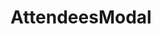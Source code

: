 
<Meta title="Appointment/Modal" component={AttendeesModal} />

# AttendeesModal

<Story name="AttendeesModal">
    <AttendeesModal
        participants={[
            { id: 1, firstname: 'Anna', lastname: 'Pupil', isPupil: true },
            { id: 2, firstname: 'Tom', lastname: 'Pupil', isPupil: true },
            { id: 3, firstname: 'Julian', lastname: 'Pupil', isPupil: true },
            { id: 4, firstname: 'Emma', lastname: 'Pupil', isPupil: true },
            { id: 5, firstname: 'Paula', lastname: 'Pupil', isPupil: true },
            { id: 6, firstname: 'Emil', lastname: 'Pupil', isPupil: true },
        ]}
        organizers={[
            { id: 7, firstname: 'Tobias', lastname: 'Bork', isStudent: true },
            { id: 8, firstname: 'Marius', lastname: 'Augustin', isStudent: true },
        ]}
        declinedBy={[1, 2, 3, 8]}
    />
</Story>
